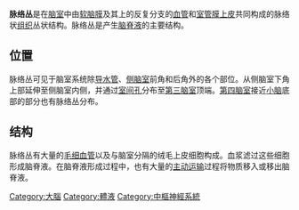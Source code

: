 {{multiple issues|
{{expand|time=2014-01-03T08:19:54+00:00}}
{{expert|time=2014-01-03T08:19:54+00:00}}
{{unreferenced|time=2014-01-03T08:19:54+00:00}}
}}
'''脉络丛'''是在[[脑室|脑室]]中由[[软脑膜|软脑膜]]及其上的反复分支的[[血管|血管]]和[[室管膜|室管膜]][[上皮|上皮]]共同构成的脉络状[[组织|组织]]丛状结构。脉络丛是产生[[脑脊液|脑脊液]]的主要结构。
==位置==
脉络丛可见于脑室系统除[[导水管|导水管]]、[[侧脑室|侧脑室]]前角和后角外的各个部位。从侧脑室下角上部延伸至侧脑室内侧，并通过[[室间孔|室间孔]]分布至[[第三脑室|第三脑室]]顶端。[[第四脑室|第四脑室]]接近[[小脑|小脑]]底部的部分也有脉络丛分布。
==结构==
脉络丛有大量的[[毛细血管|毛细血管]]以及与脑室分隔的绒毛上皮细胞构成。血浆滤过这些细胞形成脑脊液。在脑脊液形成过程中，也有大量的[[主动运输|主动运输]]过程将物质移入或移出脑脊液。

[[Category:大腦|Category:大腦]]
[[Category:體液|Category:體液]]
[[Category:中樞神經系統|Category:中樞神經系統]]